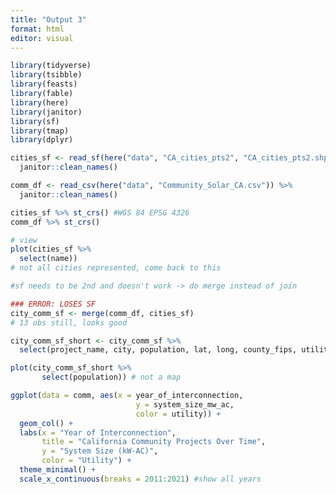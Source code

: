 ```yaml
---
title: "Output 3"
format: html
editor: visual
---
```


```r
library(tidyverse)
library(tsibble)
library(feasts)
library(fable)
library(here)
library(janitor)
library(sf)
library(tmap)
library(dplyr)
```

```r
cities_sf <- read_sf(here("data", "CA_cities_pts2", "CA_cities_pts2.shp")) %>% 
  janitor::clean_names()

comm_df <- read_csv(here("data", "Community_Solar_CA.csv")) %>% 
  janitor::clean_names()
```

```r
cities_sf %>% st_crs() #WGS 84 EPSG 4326 
comm_df %>% st_crs()
```

```r
# view
plot(cities_sf %>% 
  select(name))
# not all cities represented, come back to this
```

```r
#sf needs to be 2nd and doesn't work -> do merge instead of join

### ERROR: LOSES SF
city_comm_sf <- merge(comm_df, cities_sf)
# 13 obs still, looks good

city_comm_sf_short <- city_comm_sf %>% 
  select(project_name, city, population, lat, long, county_fips, utility, utility_type, system_size_k_w_ac, system_size_mw_ac, geometry)

plot(city_comm_sf_short %>% 
       select(population)) # not a map
```

```r
ggplot(data = comm, aes(x = year_of_interconnection, 
                            y = system_size_mw_ac,
                            color = utility)) +
  geom_col() +
  labs(x = "Year of Interconnection",
       title = "California Community Projects Over Time",
       y = "System Size (kW-AC)", 
       color = "Utility") +
  theme_minimal() +
  scale_x_continuous(breaks = 2011:2021) #show all years
```


















